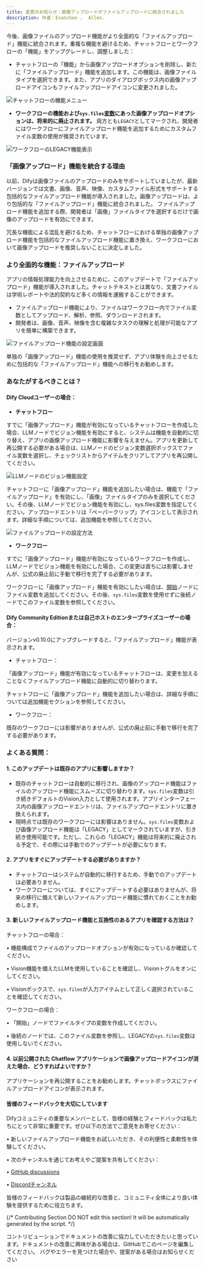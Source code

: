 ```yaml
---
title: 変更のお知らせ：画像アップロードがファイルアップロードに統合されました
description: 作者：Evanchen ,  Allen.
---
```


今後、画像ファイルのアップロード機能がより全面的な「ファイルアップロード」機能に統合されます。重複な機能を避けるため、チャットフローとワークフローの「機能」をアップグレードし、調整しました：

* チャットフローの「機能」から画像アップロードオプションを削除し、新たに「ファイルアップロード」機能を追加します。この機能は、画像ファイルタイプを選択できます。また、アプリのダイアログボックス内の画像アップロードアイコンもファイルアップロードアイコンに変更されました。

<img
  src="https://assets-docs.dify.ai/dify-enterprise-mintlify/jp/guides/workflow/90c0e2d9ac9c16b493bb4793b90df548.png"
  className="mx-auto"
  alt="チャットフローの機能メニュー"
/>

* **ワークフローの機能および`sys.files`[変数](./variables)にあった画像アップロードオプションは、将来的に廃止されます。** 両方とも`LEGACY`としてマークされ、開発者にはワークフローにファイルアップロード機能を追加するためにカスタムファイル変数の使用が推奨されています。

<img
  src="https://assets-docs.dify.ai/dify-enterprise-mintlify/jp/guides/workflow/befa0580cd0b7ab312c2fe85f6fc2ac7.png"
  className="mx-auto"
  alt="ワークフローのLEGACY機能表示"
/>

### 「画像アップロード」機能を統合する理由

以前、Difyは画像ファイルのアップロードのみをサポートしていましたが、最新バージョンでは文書、画像、音声、映像、カスタムファイル形式をサポートする包括的なファイルアップロード機能が導入されました。画像アップロードは、より包括的な「ファイルアップロード」機能に統合されました。 ファイルアップロード機能を追加する際、開発者は「画像」ファイルタイプを選択するだけで画像のアップロードを有効にできます。

冗長な機能による混乱を避けるため、チャットフローにおける単独の画像アップロード機能を包括的なファイルアップロード機能に置き換え、ワークフローにおいて画像アップロードを推奨しないことに決定しました。

### より全面的な機能：ファイルアップロード

アプリの情報処理能力を向上させるために、このアップデートで「ファイルアップロード」機能が導入されました。チャットテキストとは異なり、文書ファイルは学術レポートや法的契約など多くの情報を運搬することができます。

* ファイルアップロード機能により、ファイルはワークフロー内でファイル変数としてアップロード、解析、参照、ダウンロードされます。
* 開発者は、画像、音声、映像を含む複雑なタスクの理解と処理が可能なアプリを簡単に構築できます。

<img
  src="https://assets-docs.dify.ai/dify-enterprise-mintlify/jp/guides/workflow/f137939601f9d95112e27ad27cb2aa3a.png"
  className="mx-auto"
  alt="ファイルアップロード機能の設定画面"
/>

単独の「画像アップロード」機能の使用を推奨せず、アプリ体験を向上させるために包括的な「ファイルアップロード」機能への移行をお勧めします。

### あなたがするべきことは？

#### Dify Cloudユーザーの場合：

* **チャットフロー**

すでに「画像アップロード」機能が有効になっているチャットフローを作成した場合、LLMノードでビジョン機能を有効にすると、システムは機能を自動的に切り替え、アプリの画像アップロード機能に影響を与えません。アプリを更新して再公開する必要がある場合は、LLMノードのビジョン変数選択ボックスでファイル変数を選択し、チェックリストからアイテムをクリアしてアプリを再公開してください。

<img
  src="https://assets-docs.dify.ai/dify-enterprise-mintlify/jp/guides/workflow/93f533be37a1f936879379fcaabc2b45.png"
  className="mx-auto"
  alt="LLMノードのビジョン機能設定"
/>

チャットフローに「画像アップロード」機能を追加したい場合は、機能で「ファイルアップロード」を有効にし、「画像」ファイルタイプのみを選択してください。その後、LLMノードでビジョン機能を有効にし、sys.files変数を指定してください。アップロードエントリは「ペーパークリップ」アイコンとして表示されます。詳細な手順については、追加機能を参照してください。

<img
  src="https://assets-docs.dify.ai/dify-enterprise-mintlify/jp/guides/workflow/e64569e7d240bf453308e86ec0573178.png"
  className="mx-auto"
  alt="ファイルアップロードの設定方法"
/>

* **ワークフロー**

すでに「画像アップロード」機能が有効になっているワークフローを作成し、LLMノードでビジョン機能を有効にした場合、この変更は直ちには影響しませんが、公式の廃止前に手動で移行を完了する必要があります。

ワークフローに「画像アップロード」機能を有効にしたい場合は、[開始](./node/start)ノードにファイル変数を追加してください。その後、`sys.files`変数を使用せずに後続ノードでこのファイル変数を参照してください。

#### Dify Community Editionまたは自己ホストのエンタープライズユーザーの場合：

バージョンv0.10.0にアップグレードすると、「ファイルアップロード」機能が表示されます。

* チャットフロー：

「画像アップロード」機能が有効になっているチャットフローは、変更を加えることなくファイルアップロード機能に自動的に切り替わります。

チャットフローに「画像アップロード」機能を追加したい場合は、詳細な手順については追加機能セクションを参照してください。

* ワークフロー：

既存のワークフローには影響がありませんが、公式の廃止前に手動で移行を完了する必要があります。

### よくある質問：

#### 1. このアップデートは既存のアプリに影響しますか？

* 既存のチャットフローは自動的に移行され、画像のアップロード機能はファイルのアップロード機能にスムーズに切り替わります。`sys.files`変数は引き続きデフォルトのVision入力として使用されます。アプリインターフェース内の画像アップロードエントリは、ファイルアップロードエントリに置き換えられます。
* 現時点では既存のワークフローには影響はありません。`sys.files`変数および画像アップロード機能は「LEGACY」としてマークされていますが、引き続き使用可能です。ただし、これらの「LEGACY」機能は将来的に廃止される予定で、その際には手動でのアップデートが必要になります。

#### 2. アプリをすぐにアップデートする必要がありますか？

* チャットフローはシステムが自動的に移行するため、手動でのアップデートは必要ありません。
* ワークフローについては、すぐにアップデートする必要はありませんが、将来の移行に備えて新しいファイルアップロード機能に慣れておくことをお勧めします。

#### 3. 新しいファイルアップロード機能と互換性のあるアプリを確認する方法は？

チャットフローの場合：

• 機能構成でファイルのアップロードオプションが有効になっているか確認してください。

• Vision機能を備えたLLMを使用していることを確認し、Visionトグルをオンにしてください。

• Visionボックスで、`sys.files`が入力アイテムとして正しく選択されていることを確認してください。

ワークフローの場合：

• 「開始」ノードでファイルタイプの変数を作成してください。

• 後続のノードでは、このファイル変数を参照し、LEGACYの`sys.files`変数は使用しないでください。

#### 4. 以前公開された Chatflow アプリケーションで画像アップロードアイコンが消えた場合、どうすればよいですか？

アプリケーションを再公開することをお勧めします。チャットボックスにファイルアップロードアイコンが表示されます。

#### 皆様のフィードバックを大切にしています

Difyコミュニティの重要なメンバーとして、皆様の経験とフィードバックは私たちにとって非常に重要です。ぜひ以下の方法でご意見をお寄せください：

• 新しいファイルアップロード機能をお試しいただき、その利便性と柔軟性を体験してください。

• 次のチャンネルを通じてお考えやご提案を共有してください：

• [GitHub discussions](https://github.com/langgenius/dify)

• [Discordチャンネル](https://discord.gg/X8r5WgWzJV)

皆様のフィードバックは製品の継続的な改善と、コミュニティ全体により良い体験を提供するために役立ちます。

{/*
Contributing Section
DO NOT edit this section!
It will be automatically generated by the script.
*/}

<CardGroup cols="2">
    <Card
        title="このページを編集する"
        icon="pen-to-square"
        href="https://github.com/langgenius/dify-docs-mintlify/edit/main/ja-jp/guides/workflow/bulletin.mdx"
    >
        コントリビューションでドキュメントの改善に協力していただきたいと思っています。ドキュメントの改善に興味がある場合は、GitHubでこのページを編集してください。
    </Card>
    <Card
        title="問題を報告する"
        icon="github"
        href="https://github.com/langgenius/dify-docs-mintlify/issues/new?title=ドキュメントの問題%3A%20&body=%23%23%20問題の説明%0A%3C%21--%20発見した問題について簡単に説明してください%20--%3E%0A%0A%23%23%20ページリンク%0Ahttps%3A%2F%2Fgithub.com%2Flanggenius%2Fdify-docs-mintlify%2Fblob%2Fmain%2Fja-jp/guides/workflow%2Fbulletin.mdx%0A%0A%23%23%20提案される変更%0A%3C%21--%20特定の変更案がある場合は、ここで説明してください%20--%3E%0A%0A%3C%21--%20ドキュメントの品質向上にご協力いただきありがとうございます！%20--%3E"
    >
        バグやエラーを見つけた場合や、提案がある場合はお知らせください
    </Card>
</CardGroup>
